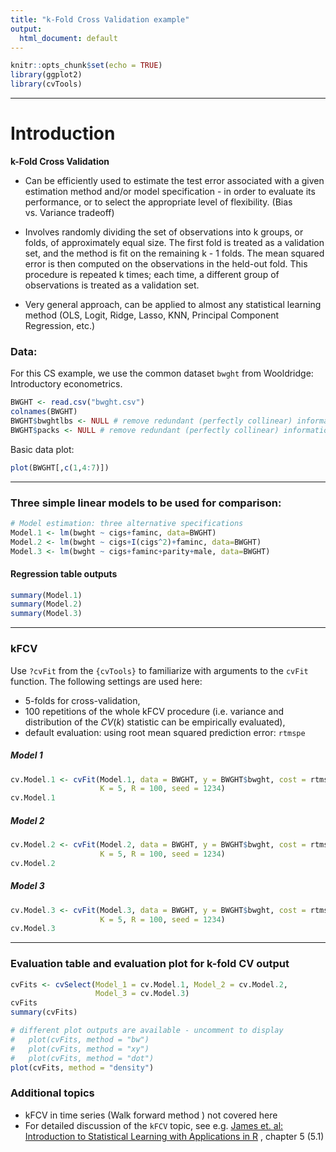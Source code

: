 ---
title: "k-Fold Cross Validation example"
output:
  html_document: default
---

```{r setup, include=FALSE}
knitr::opts_chunk$set(echo = TRUE)
library(ggplot2)
library(cvTools)
```

***

# Introduction

**k-Fold Cross Validation**

*  Can be efficiently used to estimate the test error associated with a given estimation method and/or 
model specification - in order to evaluate its performance, or to select the appropriate level of flexibility. (Bias vs. Variance tradeoff)

* Involves randomly dividing the set of observations into k groups, or folds, of approximately equal size. The first fold is treated as a validation set, and the method is fit on the remaining k - 1 folds. The mean squared error is then computed on the observations in the held-out fold. This procedure is repeated k times; each time, a different group of observations is treated as a validation set.

*  Very general approach, can be applied to almost any statistical learning method (OLS, Logit, Ridge, Lasso, KNN, Principal Component Regression, etc.)

### Data: 

For this CS example, we use the common dataset `bwght` from Wooldridge: Introductory econometrics.

```{r, echo=FALSE}
BWGHT <- read.csv("bwght.csv")
colnames(BWGHT)
BWGHT$bwghtlbs <- NULL # remove redundant (perfectly collinear) information from dataframe
BWGHT$packs <- NULL # remove redundant (perfectly collinear) information from dataframe
``` 

Basic data plot:

```{r}
plot(BWGHT[,c(1,4:7)])
```

***

### Three simple linear models to be used for comparison:



```{r}
# Model estimation: three alternative specifications
Model.1 <- lm(bwght ~ cigs+faminc, data=BWGHT)
Model.2 <- lm(bwght ~ cigs+I(cigs^2)+faminc, data=BWGHT)
Model.3 <- lm(bwght ~ cigs+faminc+parity+male, data=BWGHT)
```

#### Regression table outputs
```{r}
summary(Model.1)
summary(Model.2)
summary(Model.3)
```


***

### kFCV

Use `?cvFit` from the `{cvTools}` to familiarize with arguments to the `cvFit` function. The following settings are used here:

* 5-folds for cross-validation, 
* 100 repetitions of the whole kFCV procedure (i.e. variance and distribution of the $CV(k)$ statistic can be empirically evaluated),
* default evaluation: using root mean squared prediction error:  `rtmspe`


##### Model 1

```{r}
cv.Model.1 <- cvFit(Model.1, data = BWGHT, y = BWGHT$bwght, cost = rtmspe, 
                    K = 5, R = 100, seed = 1234)
cv.Model.1
```


##### Model 2

```{r}
cv.Model.2 <- cvFit(Model.2, data = BWGHT, y = BWGHT$bwght, cost = rtmspe, 
                    K = 5, R = 100, seed = 1234)
cv.Model.2
```


##### Model 3

```{r}
cv.Model.3 <- cvFit(Model.3, data = BWGHT, y = BWGHT$bwght, cost = rtmspe, 
                    K = 5, R = 100, seed = 1234)
cv.Model.3
```



***

### Evaluation table and evaluation plot for k-fold CV output

```{r}
cvFits <- cvSelect(Model_1 = cv.Model.1, Model_2 = cv.Model.2, 
                   Model_3 = cv.Model.3)
cvFits
summary(cvFits)

```


```{r}
# different plot outputs are available - uncomment to display
#   plot(cvFits, method = "bw")
#   plot(cvFits, method = "xy")
#   plot(cvFits, method = "dot")
plot(cvFits, method = "density") 
```





### Additional topics 

* kFCV in time series (Walk forward method ) not covered here
* For detailed discussion of the `kFCV` topic, see e.g. [James et. al: Introduction to Statistical Learning with Applications in R](https://www.statlearning.com/) , chapter 5 (5.1)
